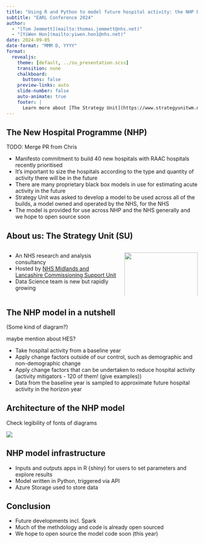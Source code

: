 ```yaml
---
title: "Using R and Python to model future hospital activity: the NHP Demand and Capacity model"
subtitle: "EARL Conference 2024"
author: 
  - "[Tom Jemmett](mailto:thomas.jemmett@nhs.net)"
  - "[YiWen Hon](mailto:yiwen.hon1@nhs.net)"
date: 2024-09-05
date-format: "MMM D, YYYY"
format:
  revealjs:
    theme: [default, ../su_presentation.scss]
    transition: none
    chalkboard:
      buttons: false
    preview-links: auto
    slide-number: false
    auto-animate: true
    footer: |
      Learn more about [The Strategy Unit](https://www.strategyunitwm.nhs.uk/)
---
```


## The New Hospital Programme (NHP)

::: {.notes}
TODO: Merge PR from Chris
:::

- Manifesto commitment to build 40 new hospitals with RAAC hospitals recently prioritised
- It's important to size the hospitals according to the type and quantity of activity there will be in the future
- There are many proprietary black box models in use for estimating acute activity in the future
- Strategy Unit was asked to develop a model to be used across all of the builds, a model owned and operated by the NHS, for the NHS
- The model is provided for use across NHP and the NHS generally and we hope to open source soon

## About us: The Strategy Unit (SU)

:::: {.columns}

::: {.column width='60%'}

* An NHS research and analysis consultancy
* Hosted by [NHS Midlands and Lancashire Commissioning Support Unit](https://www.midlandsandlancashirecsu.nhs.uk/)
* Data Science team is new but rapidly growing

:::

::: {.column width='40%'}

![](../../logo_yellow.svg){width="100%"}

:::

::::

## The NHP model in a nutshell

(Some kind of diagram?)

::: {.notes}
maybe mention about HES?
:::

- Take hospital activity from a baseline year
- Apply change factors outside of our control, such as demographic and non-demographic change
- Apply change factors that can be undertaken to reduce hospital activity (activity mitigators - 120 of them! (give examples))
- Data from the baseline year is sampled to approximate future hospital activity in the horizon year

## Architecture of the NHP model

::: {.notes}
Check legibility of fonts of diagrams

:::

![](NHP-2024-08-16-142840.png)

## NHP model infrastructure

- Inputs and outputs apps in R {shiny} for users to set parameters and explore results
- Model written in Python, triggered via API
- Azure Storage used to store data


## Conclusion

- Future developments incl. Spark
- Much of the methdology and code is already open sourced
- We hope to open source the model code soon (this year)


